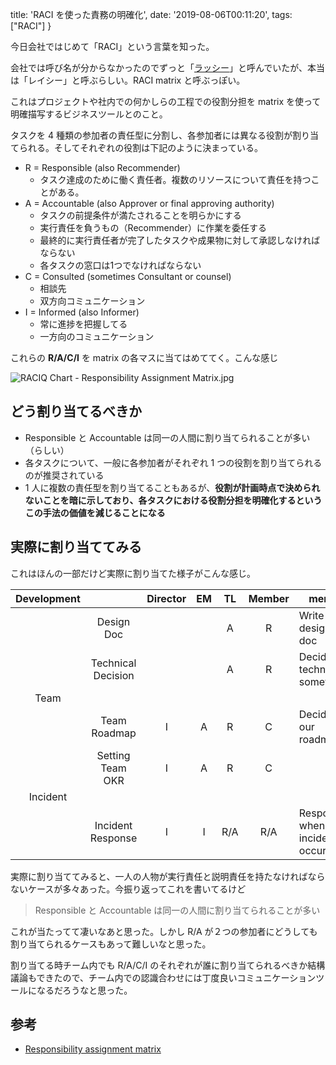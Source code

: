   title: 'RACI を使った責務の明確化',
  date: '2019-08-06T00:11:20',
  tags: ["RACI"]
}

今日会社ではじめて「RACI」という言葉を知った。

会社では呼び名が分からなかったのでずっと「[ラッシー](https://ja.wikipedia.org/wiki/%E3%83%A9%E3%83%83%E3%82%B7%E3%83%BC)」と呼んでいたが、本当は「レイシー」と呼ぶらしい。RACI matrix と呼ぶっぽい。

これはプロジェクトや社内での何かしらの工程での役割分担を matrix を使って明確描写するビジネスツールとのこと。

タスクを 4 種類の参加者の責任型に分割し、各参加者には異なる役割が割り当てられる。そしてそれぞれの役割は下記のように決まっている。

<!--more-->

- R = Responsible (also Recommender)
  -  タスク達成のために働く責任者。複数のリソースについて責任を持つことがある。
- A = Accountable (also Approver or final approving authority)
  - タスクの前提条件が満たされることを明らかにする
  - 実行責任を負うもの（Recommender）に作業を委任する
  - 最終的に実行責任者が完了したタスクや成果物に対して承認しなければならない
  - 各タスクの窓口は1つでなければならない
- C = Consulted (sometimes Consultant or counsel)
  - 相談先
  - 双方向コミュニケーション
- I = Informed (also Informer)
  - 常に進捗を把握してる
  - 一方向のコミュニケーション

これらの **R/A/C/I** を matrix の各マスに当てはめててく。こんな感じ

![RACIQ Chart - Responsibility Assignment Matrix.jpg](https://upload.wikimedia.org/wikipedia/commons/1/13/RACIQ_Chart_-_Responsibility_Assignment_Matrix.jpg)


## どう割り当てるべきか

- Responsible と Accountable は同一の人間に割り当てられることが多い（らしい）
- 各タスクについて、一般に各参加者がそれぞれ 1 つの役割を割り当てられるのが推奨されている
- 1 人に複数の責任型を割り当てることもあるが、**役割が計画時点で決められないことを暗に示しており、各タスクにおける役割分担を明確化するというこの手法の価値を減じることになる**

## 実際に割り当ててみる

これはほんの一部だけど実際に割り当てた様子がこんな感じ。


| Development |                    | Director | EM |  TL | Member | memo                             |
|:-----------:|:------------------:|:--------:|:--:|:---:|:------:|----------------------------------|
|             |     Design Doc     |          |    |  A  |    R   | Write design doc                 |
|             | Technical Decision |          |    |  A  |    R   | Decide technical something       |
|     Team    |                    |          |    |     |        |                                  |
|             |    Team Roadmap    |     I    |  A |  R  |    C   | Decide our roadmap               |
|             |  Setting Team OKR  |     I    |  A |  R  |    C   |                                  |
|   Incident  |                    |          |    |     |        |                                  |
|             |  Incident Response |     I    |  I | R/A |   R/A  | Response when an incident occurs |

実際に割り当ててみると、一人の人物が実行責任と説明責任を持たなければならないケースが多々あった。今振り返ってこれを書いてるけど

> Responsible と Accountable は同一の人間に割り当てられることが多い

これが当たってて凄いなあと思った。しかし R/A が２つの参加者にどうしても割り当てられるケースもあって難しいなと思った。

割り当てる時チーム内でも R/A/C/I のそれぞれが誰に割り当てられるべきか結構議論もできたので、チーム内での認識合わせには丁度良いコミュニケーションツールになるだろうなと思った。

## 参考

- [Responsibility assignment matrix](https://en.wikipedia.org/wiki/Responsibility_assignment_matrix)

